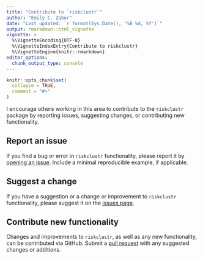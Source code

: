 ---
title: "Contribute to `riskclustr`"
author: "Emily C. Zabor"
date: "Last updated: `r format(Sys.Date(), '%B %d, %Y')`"
output: rmarkdown::html_vignette
vignette: >
  %\VignetteEncoding{UTF-8}
  %\VignetteIndexEntry{Contribute to riskclustr}
  %\VignetteEngine{knitr::rmarkdown}
editor_options: 
  chunk_output_type: console
---

```{r setup, include = FALSE}
knitr::opts_chunk$set(
  collapse = TRUE,
  comment = "#>"
)
```


I encourage others working in this area to contribute to the `riskclustr` package by reporting issues, suggesting changes, or contributing new functionality.

## Report an issue

If you find a bug or error in `riskclustr` functionality, please report it by [opening an issue](https://github.com/zabore/riskclustr/issues). Include a minimal reproducible example, if applicable.


## Suggest a change

If you have a suggestion or a change or improvement to `riskclustr` functionality, please suggest it on the [issues page](https://github.com/zabore/riskclustr/issues).


## Contribute new functionality

Changes and improvements to `riskclustr`, as well as any new functionality, can be contributed via GitHub. Submit a [pull request](https://github.com/zabore/riskclustr/pulls) with any suggested changes or additions.
